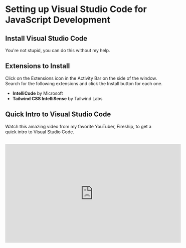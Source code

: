 # Setting up Visual Studio Code for JavaScript Development

## Install Visual Studio Code

You're not stupid, you can do this without my help.

## Extensions to Install

Click on the Extensions icon in the Activity Bar on the side of the window. Search for the following extensions and click the Install button for each one.

- **IntelliCode** by Microsoft
- **Tailwind CSS IntelliSense** by Tailwind Labs

## Quick Intro to Visual Studio Code

Watch this amazing video from my favorite YouTuber, Fireship, to get a quick intro to Visual Studio Code.

<br />
<iframe
  width="560"
  height="315"
  src="https://www.youtube.com/embed/KMxo3T_MTvY?si=2viKJl-8bUz4GwyK"
  title="YouTube video player"
  frameborder="0"
  allow="accelerometer; autoplay; clipboard-write; encrypted-media; gyroscope; picture-in-picture; web-share"
  referrerpolicy="strict-origin-when-cross-origin"
  allowfullscreen
/>

## Things to know about Visual Studio Code

- **Command Palette**: Press `Cmd + Shift + P` on mac or `Ctrl + Shift + P` on windows to open the Command Palette. This is where you can search for commands and settings. This is super useful if you wan't to do something but don't know how to do it. Just search for it in the Command Palette.
- **Command Line**: Search for "Terminal" in the Command Palette to open the integrated terminal at the bottom of the screen.

## A quick note about the Terminal

Okay, take a breather and don't freak out. I know the terminal looks like something out of a hacker movie, but it's not that scary. It's actually quite useful. The terminal is another way of interacting with your computer. Instead of opening applications and clicking around to achieve stuff, you can type commands here to do the same thing. Commands also always start with the application you want to actually run. For example, VSCode is also usable via the command line. Instead of opening a window of VSCode and then opening a folder, you can just type `code <your-directory>` in the terminal to open that directory in VSCode.

### The specialty of terminals vs traditional UIs

With traditional UI usage of your computer, you are basically almost in your desktop folder. You can open applications, files, and folders from there. And when you open another folder, you open a window to display whats in that folder.

With terminals, you are also always in some folder on your computer. This is called the current working directory. The command `pwd` (print working directory) will show you the current working directory. This is the directory where all commands will be run from.

### Important Terminal Commands

- `ls`: List all files and folders in the current working directory.
- `cd <directory>`: Change the current working directory to the directory specified.
- `cd ..`: Change the current working directory to the parent directory.
- `pwd`: Print the current working directory.

### How paths work

This is not only important for the terminal, but also for programming in general. Paths are used to specify the location of a file or folder on your computer. Depending on wether a path starts with a `/` or not, it is either an absolute path or a relative path.

- **Absolute Path**: An absolute path starts with a `/` and specifies the location of a file or folder from the root of your computer. It doesn't matter what the current working directory is. For example, `/Users/your-username/Documents`.
- **Relative Path**: A relative path specifies the location of a file or folder relative to the current working directory. For example, if the current working directory is `/Users/your-username`, the relative path `Documents` would refer to `/Users/your-username/Documents`.
  - `.`: The current directory.
  - `..`: The parent directory.
  - `~`: The home directory.
  - **Example**: If the current path is `/Users/your-username/Documents`, the relative path `../Downloads` would refer to `/Users/your-username/Downloads`.
